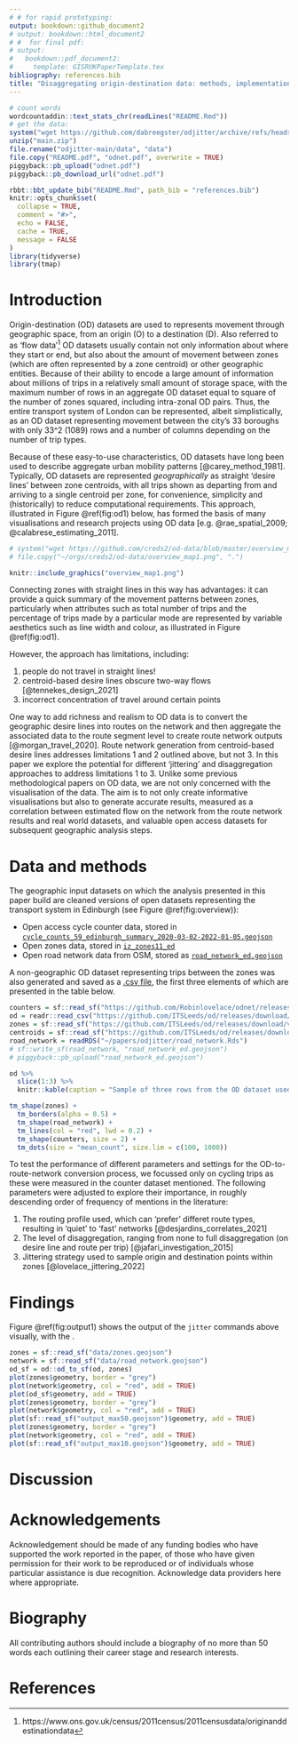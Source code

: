 ```yaml
---
# # for rapid prototyping:
output: bookdown::github_document2
# output: bookdown::html_document2
# #  for final pdf:
# output:
#   bookdown::pdf_document2:
#     template: GISRUKPaperTemplate.tex
bibliography: references.bib
title: "Disaggregating origin-destination data: methods, implementations, and optimal parameters for generating accurate route networks for sustainable transport planning"
---
```


<!-- README.md is generated from README.Rmd. Please edit that file -->

```r
# count words
wordcountaddin::text_stats_chr(readLines("README.Rmd"))
# get the data:
system("wget https://github.com/dabreegster/odjitter/archive/refs/heads/main.zip")
unzip("main.zip")
file.rename("odjitter-main/data", "data")
file.copy("README.pdf", "odnet.pdf", overwrite = TRUE)
piggyback::pb_upload("odnet.pdf")
piggyback::pb_download_url("odnet.pdf")
```


```r
rbbt::bbt_update_bib("README.Rmd", path_bib = "references.bib")
knitr::opts_chunk$set(
  collapse = TRUE,
  comment = "#>",
  echo = FALSE,
  cache = TRUE,
  message = FALSE
)
library(tidyverse)
library(tmap)
```

# Introduction

Origin-destination (OD) datasets are used to represents movement through geographic space, from an origin (O) to a destination (D).
Also referred to as 'flow data'^[https://www.ons.gov.uk/census/2011census/2011censusdata/originanddestinationdata] OD datasets usually contain not only information about where they start or end, but also about the amount of movement between zones (which are often represented by a zone centroid) or other geographic entities.
Because of their ability to encode a large amount of information about millions of trips in a relatively small amount of storage space, with the maximum number of rows in an aggregate OD dataset equal to square of the number of zones squared, including intra-zonal OD pairs.
Thus, the entire transport system of London can be represented, albeit simplistically, as an OD dataset representing movement between the city's 33 boroughs with only 33^2 (1089) rows and a number of columns depending on the number of trip types.

Because of these easy-to-use characteristics, OD datasets have long been used to describe aggregate urban mobility patterns [@carey_method_1981].
Typically, OD datasets are represented *geographically* as straight 'desire lines' between zone centroids, with all trips shown as departing from and arriving to a single centroid per zone, for convenience, simplicity and (historically) to reduce computational requirements.
This approach, illustrated in Figure \@ref(fig:od1) below, has formed the basis of many visualisations and research projects using OD data [e.g. @rae_spatial_2009; @calabrese_estimating_2011].

```r
# system("wget https://github.com/creds2/od-data/blob/master/overview_map1.png") # failed
# file.copy("~/orgs/creds2/od-data/overview_map1.png", ".")

knitr::include_graphics("overview_map1.png")
```

Connecting zones with straight lines in this way has advantages: it can provide a quick summary of the movement patterns between zones, particularly when attributes such as total number of trips and the percentage of trips made by a particular mode are represented by variable aesthetics such as line width and colour, as illustrated in Figure \@ref(fig:od1).

However, the approach has limitations, including:

1. people do not travel in straight lines!
2. centroid-based desire lines obscure two-way flows [@tennekes_design_2021]
3. incorrect concentration of travel around certain points

One way to add richness and realism to OD data is to convert the geographic desire lines into routes on the network and then aggregate the associated data to the route segment level to create route network outputs [@morgan_travel_2020].
Route network generation from centroid-based desire lines addresses limitations 1 and 2 outlined above, but not 3.
In this paper we explore the potential for different 'jittering' and disaggregation approaches to address limitations 1 to 3.
Unlike some previous methodological papers on OD data, we are not only concerned with the visualisation of the data.
The aim is to not only create informative visualisations but also to generate accurate results, measured as a correlation between estimated flow on the network from the route network results and real world datasets, and valuable open access datasets for subsequent geographic analysis steps.

<!-- Todo: add figure showing this? -->

# Data and methods

The geographic input datasets on which the analysis presented in this paper build are cleaned versions of open datasets representing the transport system in Edinburgh (see Figure \@ref(fig:overview)):

- Open access cycle counter data, stored in [`cycle_counts_59_edinburgh_summary_2020-03-02-2022-01-05.geojson`](https://github.com/Robinlovelace/odnet/releases/download/0/cycle_counts_59_edinburgh_summary_2020-03-02-2022-01-05.geojson)
- Open zones data, stored in [`iz_zones11_ed`](https://github.com/ITSLeeds/od/releases/download/v0.3.1/iz_zones11_ed.geojson)
- Open road network data from OSM, stored as [`road_network_ed.geojson`](https://github.com/Robinlovelace/odnet/releases/download/0/cycle_counts_59_edinburgh_summary_2020-03-02-2022-01-05.geojson)

A non-geographic OD dataset representing trips between the zones was also generated and saved as a [.csv file](https://github.com/ITSLeeds/od/releases/download/v0.3.1/od_iz_ed.csv), the first three elements of which are presented in the table below.


```r
counters = sf::read_sf("https://github.com/Robinlovelace/odnet/releases/download/0/cycle_counts_59_edinburgh_summary_2020-03-02-2022-01-05.geojson")
od = readr::read_csv("https://github.com/ITSLeeds/od/releases/download/v0.3.1/od_iz_ed.csv")
zones = sf::read_sf("https://github.com/ITSLeeds/od/releases/download/v0.3.1/iz_zones11_ed.geojson")
centroids = sf::read_sf("https://github.com/ITSLeeds/od/releases/download/v0.3.1/iz_centroids11_ed.geojson")
road_network = readRDS("~/papers/odjitter/road_network.Rds")
# sf::write_sf(road_network, "road_network_ed.geojson")
# piggyback::pb_upload("road_network_ed.geojson")
```

```r
od %>% 
  slice(1:3) %>% 
  knitr::kable(caption = "Sample of three rows from the OD dataset used in this paper.")
```


```r
tm_shape(zones) +
  tm_borders(alpha = 0.5) +
  tm_shape(road_network) +
  tm_lines(col = "red", lwd = 0.2) +
  tm_shape(counters, size = 2) +
  tm_dots(size = "mean_count", size.lim = c(100, 1000))
```

To test the performance of different parameters and settings for the OD-to-route-network conversion process, we focussed only on cycling trips as these were measured in the counter dataset mentioned.
The following parameters were adjusted to explore their importance, in roughly descending order of frequency of mentions in the literature:

1. The routing profile used, which can 'prefer' differet route types, resulting in 'quiet' to 'fast' networks [@desjardins_correlates_2021]
2. The level of disaggregation, ranging from none to full disaggregation (on desire line and route per trip) [@jafari_investigation_2015]
3. Jittering strategy used to sample origin and destination points within zones [@lovelace_jittering_2022] 

<!-- To run algorithm you need a minimum of three inputs, examples of which are provided in the `data/` folder of this repo: -->

<!-- 1. A .csv file containing OD data with two columns containing zone IDs (specified with  `--origin-key=geo_code1 --destination-key=geo_code2` by default) and other columns representing trip counts: -->
<!-- ```{r, echo=FALSE, message=FALSE} -->
<!-- od = readr::read_csv("data/od.csv") -->
<!-- knitr::kable(od[1:3, ]) -->
<!-- ``` -->
<!-- 2. A [.geojson file](https://github.com/dabreegster/odjitter/blob/main/data/zones.geojson) representing zones that contains values matching the zone IDs in the OD data (the field containing zone IDs is specified with `--zone-name-key=InterZone` by default): -->
<!-- ```{r, echo=FALSE} -->
<!-- # zones = sf::read_sf("data/zones.geojson") -->
<!-- # zones[1:3, ] -->
<!-- ``` -->
<!-- ```{bash} -->
<!-- head -6 data/zones.geojson -->
<!-- ``` -->
<!-- 3. A [.geojson file](https://github.com/dabreegster/odjitter/blob/main/data/road_network.geojson) representing a transport network from which origin and destination points are sampled -->
<!-- ```{bash} -->
<!-- head -6 data/road_network.geojson -->
<!-- ``` -->

<!-- The `jitter` function requires you to set the maximum number of trips for all trips in the jittered result. -->
<!-- A value of 1 will create a line for every trip in the dataset, a value above the maximum number of trips in the 'all' column in the OD ata will result in a jittered dataset that has the same number of desire lines (the geographic representation of OD pairs) as in the input (50 in this case). -->

<!-- With reference to the test data in this repo, you can run the `jitter` command line tool as follows: -->

<!-- ```{bash} -->
<!-- odjitter --od-csv-path data/od.csv \ -->
<!--   --zones-path data/zones.geojson \ -->
<!--   --subpoints-path data/road_network.geojson \ -->
<!--   --max-per-od 50 --output-path output_max50.geojson -->
<!-- ``` -->

<!-- Try running it with a different `max-per-od` value (10 in the command below): -->

<!-- ```{bash} -->
<!-- odjitter --od-csv-path data/od.csv \ -->
<!--   --zones-path data/zones.geojson \ -->
<!--   --subpoints-path data/road_network.geojson \ -->
<!--   --max-per-od 10 --output-path output_max10.geojson -->
<!-- ``` -->

# Findings

Figure \@ref(fig:output1) shows the output of the `jitter` commands above visually, with the .

```r
zones = sf::read_sf("data/zones.geojson")
network = sf::read_sf("data/road_network.geojson")
od_sf = od::od_to_sf(od, zones)
plot(zones$geometry, border = "grey")
plot(network$geometry, col = "red", add = TRUE)
plot(od_sf$geometry, add = TRUE)
plot(zones$geometry, border = "grey")
plot(network$geometry, col = "red", add = TRUE)
plot(sf::read_sf("output_max50.geojson")$geometry, add = TRUE)
plot(zones$geometry, border = "grey")
plot(network$geometry, col = "red", add = TRUE)
plot(sf::read_sf("output_max10.geojson")$geometry, add = TRUE)
```

<!-- Todo: update the above figure with more variations and show resulting route networks below -->

<!-- Todo: present results comparing flow from counter data with route network results -->

# Discussion


Acknowledgements
================

Acknowledgement should be made of any funding bodies who have supported
the work reported in the paper, of those who have given permission for
their work to be reproduced or of individuals whose particular
assistance is due recognition. Acknowledge data providers here where
appropriate.

Biography
=========

All contributing authors should include a biography of no more than 50
words each outlining their career stage and research interests.

# References

